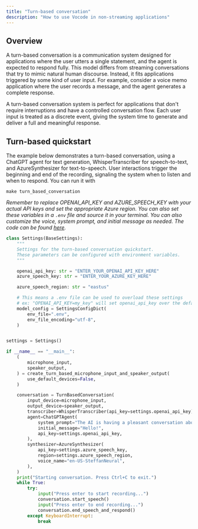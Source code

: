 ```yaml
---
title: "Turn-based conversation"
description: "How to use Vocode in non-streaming applications"
---
```


## Overview

A turn-based conversation is a communication system designed for applications where the user utters a single statement, and the agent is expected to respond fully.
This model differs from streaming conversations that try to mimic natural human discourse. Instead, it fits applications triggered by some kind of user input.
For example, consider a voice memo application where the user records a message, and the agent generates a complete response.

A turn-based conversation system is perfect for applications that don't require interruptions and have a controlled conversation flow. Each user input is treated as a discrete event,
giving the system time to generate and deliver a full and meaningful response.

## Turn-based quickstart

The example below demonstrates a turn-based conversation, using a ChatGPT agent for text generation, WhisperTranscriber for speech-to-text,
and AzureSynthesizer for text-to-speech. User interactions trigger the beginning and end of the recording, signaling the system when to listen and when to respond. You can run it with 
```
make turn_based_conversation
```

*Remember to replace OPENAI_API_KEY and AZURE_SPEECH_KEY with your actual API keys and set the appropriate Azure region. You can also set these variables in a `.env` file and source it in your terminal.
You can also customize the voice, system prompt, and initial message as needed. The code can be found [here](https://github.com/vocodedev/vocode-python/blob/main/quickstarts/turn_based_conversation.py).*

```python
class Settings(BaseSettings):
    """
    Settings for the turn-based conversation quickstart.
    These parameters can be configured with environment variables.
    """

    openai_api_key: str = "ENTER_YOUR_OPENAI_API_KEY_HERE"
    azure_speech_key: str = "ENTER_YOUR_AZURE_KEY_HERE"

    azure_speech_region: str = "eastus"

    # This means a .env file can be used to overload these settings
    # ex: "OPENAI_API_KEY=my_key" will set openai_api_key over the default above
    model_config = SettingsConfigDict(
        env_file=".env",
        env_file_encoding="utf-8",
    )


settings = Settings()

if __name__ == "__main__":
    (
        microphone_input,
        speaker_output,
    ) = create_turn_based_microphone_input_and_speaker_output(
        use_default_devices=False,
    )

    conversation = TurnBasedConversation(
        input_device=microphone_input,
        output_device=speaker_output,
        transcriber=WhisperTranscriber(api_key=settings.openai_api_key),
        agent=ChatGPTAgent(
            system_prompt="The AI is having a pleasant conversation about life",
            initial_message="Hello!",
            api_key=settings.openai_api_key,
        ),
        synthesizer=AzureSynthesizer(
            api_key=settings.azure_speech_key,
            region=settings.azure_speech_region,
            voice_name="en-US-SteffanNeural",
        ),
    )
    print("Starting conversation. Press Ctrl+C to exit.")
    while True:
        try:
            input("Press enter to start recording...")
            conversation.start_speech()
            input("Press enter to end recording...")
            conversation.end_speech_and_respond()
        except KeyboardInterrupt:
            break
```